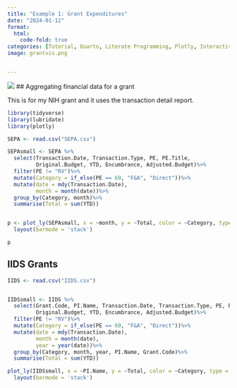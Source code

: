 ```yaml
---
title: "Example 1: Grant Expenditures"
date: "2024-01-12"
format:
  html:
    code-fold: true
categories: [Tutorial, Quarto, Literate Programming, Plotly, Interactive]
image: grantvis.png


---
```

![](grantvis.png)
## Aggregating financial data for a grant

This is for my NIH grant and it uses the transaction detail report.


```r

library(tidyverse)
library(lubridate)
library(plotly)

SEPA <- read.csv("SEPA.csv")

SEPAsmall <- SEPA %>%
  select(Transaction.Date, Transaction.Type, PE, PE.Title,
         Original.Budget, YTD, Encumbrance, Adjusted.Budget)%>%
  filter(PE != "RV")%>%
  mutate(Category = if_else(PE == 60, "F&A", "Direct"))%>%
  mutate(date = mdy(Transaction.Date),
         month = month(date))%>%
  group_by(Category, month)%>%
  summarise(Total = sum(YTD))


p <- plot_ly(SEPAsmall, x = ~month, y = ~Total, color = ~Category, type = 'bar') %>%
  layout(barmode = 'stack')

p


```


## IIDS Grants

```r

IIDS <- read.csv("IIDS.csv")


IIDSsmall <- IIDS %>%
  select(Grant.Code, PI.Name, Transaction.Date, Transaction.Type, PE, PE.Title,
         Original.Budget, YTD, Encumbrance, Adjusted.Budget)%>%
  filter(PE != "RV")%>%
  mutate(Category = if_else(PE == 60, "F&A", "Direct"))%>%
  mutate(date = mdy(Transaction.Date),
         month = month(date),
         year = year(date))%>%
  group_by(Category, month, year, PI.Name, Grant.Code)%>%
  summarise(Total = sum(YTD))

plot_ly(IIDSsmall, x = ~PI.Name, y = ~Total, color = ~Category, type = 'bar') %>%
  layout(barmode = 'stack')

```



